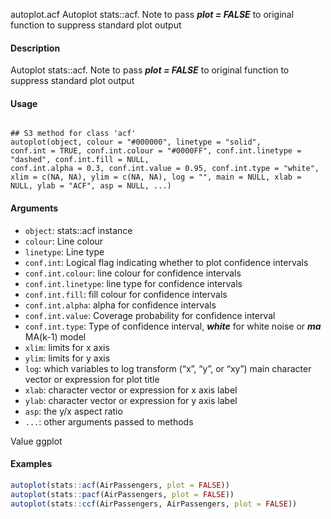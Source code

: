 autoplot.acf
Autoplot stats::acf. Note to pass ***plot = FALSE*** to original function to suppress standard plot output

#### Description 
 
Autoplot stats::acf. Note to pass ***plot = FALSE*** to original function to suppress standard plot
output

#### Usage 

<pre><code>
## S3 method for class 'acf'
autoplot(object, colour = "#000000", linetype = "solid",
conf.int = TRUE, conf.int.colour = "#0000FF", conf.int.linetype = "dashed", conf.int.fill = NULL,
conf.int.alpha = 0.3, conf.int.value = 0.95, conf.int.type = "white",
xlim = c(NA, NA), ylim = c(NA, NA), log = "", main = NULL, xlab = NULL, ylab = "ACF", asp = NULL, ...)
</code></pre>

#### Arguments 
 
* ``	object 	``: 	stats::acf instance
* ``	colour 	``: 	Line colour
* ``	linetype 	``: 	Line type
* ``	conf.int	``: 	Logical flag indicating whether to plot confidence intervals
* ``	conf.int.colour	``: 	line colour for confidence intervals
* ``	conf.int.linetype	``: 	line type for confidence intervals
* ``	conf.int.fill	``: 	fill colour for confidence intervals
* ``	conf.int.alpha 	``: 	alpha for confidence intervals
* ``	conf.int.value 	``: 	Coverage probability for confidence interval
* ``	conf.int.type 	``: 	Type of confidence interval, ***white*** for white noise or ***ma*** MA(k-1) model
* ``	xlim 	``: 	limits for x axis
* ``	ylim 	``: 	limits for y axis
* ``	log 	``: 	which variables to log transform ("x", "y", or "xy") main character vector or expression for plot title
* ``	xlab 	``: 	character vector or expression for x axis label
* ``	ylab 	``: 	character vector or expression for y axis label
* ``	asp	``: 	the y/x aspect ratio
* ``	... 	``: 	other arguments   passed to methods

Value
ggplot

#### Examples 
```r
autoplot(stats::acf(AirPassengers, plot = FALSE))
autoplot(stats::pacf(AirPassengers, plot = FALSE))
autoplot(stats::ccf(AirPassengers, AirPassengers, plot = FALSE))
```

